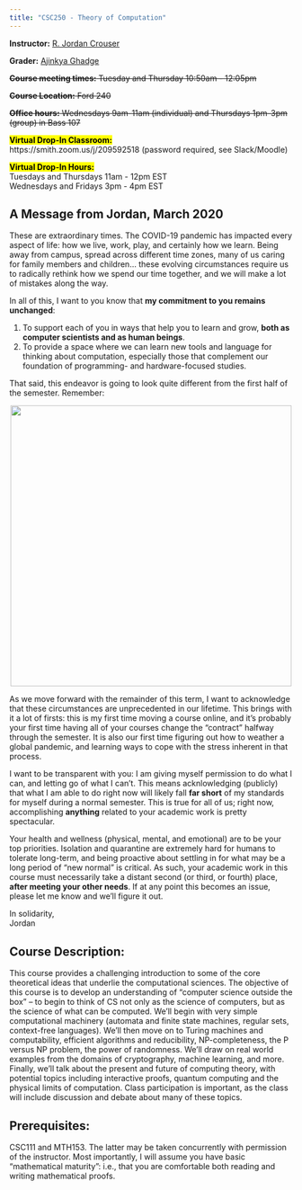 ```yaml
---
title: "CSC250 - Theory of Computation"
---
```


**Instructor:** [R. Jordan Crouser](http://jcrouser.github.io/)

**Grader:** [Ajinkya Ghadge](https://www.linkedin.com/in/ajinkyaghadge/)

~~**Course meeting times:** Tuesday and Thursday 10:50am - 12:05pm~~

~~**Course Location:** Ford 240~~

~~**Office hours:** Wednesdays 9am-11am (individual) and Thursdays 1pm-3pm (group) in Bass 107~~

<mark>**Virtual Drop-In Classroom:** <br/></mark>
https://smith.zoom.us/j/209592518 (password required, see Slack/Moodle)

<mark>**Virtual Drop-In Hours:** <br/></mark>
Tuesdays and Thursdays 11am - 12pm EST<br/>
Wednesdays and Fridays 3pm - 4pm EST

## A Message from Jordan, March 2020
These are extraordinary times. The COVID-19 pandemic has impacted every aspect of life: how we live, work, play, and certainly how we learn. Being away from campus, spread across different time zones, many of us caring for family members and children... these evolving circumstances require us to radically rethink how we spend our time together, and we will make a lot of mistakes along the way.

In all of this, I want to you know that **my commitment to you remains unchanged**:

#. To support each of you in ways that help you to learn and grow, **both as computer scientists and as human beings**.
#. To provide a space where we can learn new tools and language for thinking about computation, especially those that complement our foundation of programming- and hardware-focused studies. 

That said, this endeavor is going to look quite different from the first half of the semester. Remember:

<div style = "text-align:center;">
<img src = "img/2part.png" style = "width:500px"/>
</div>

As we move forward with the remainder of this term, I want to acknowledge that these circumstances are unprecedented in our lifetime. This brings with it a lot of firsts: this is my first time moving a course online, and it's probably your first time having all of your courses change the "contract" halfway through the semester. It is also our first time figuring out how to weather a global pandemic, and learning ways to cope with the stress inherent in that process.

I want to be transparent with you: I am giving myself permission to do what I can, and letting go of what I can't. This means acknlowledging (publicly) that what I am able to do right now will likely fall **far short** of my standards for myself during a normal semester. This is true for all of us; right now, accomplishing **anything** related to your academic work is pretty spectacular.

Your health and wellness (physical, mental, and emotional) are to be your top priorities. Isolation and quarantine are extremely hard for humans to tolerate long-term, and being proactive about settling in for what may be a long period of "new normal" is critical. As such, your academic work in this course must necessarily take a distant second (or third, or fourth) place, **after meeting your other needs**. If at any point this becomes an issue, please let me know and we'll figure it out.

In solidarity,<br/>
Jordan


## Course Description:
This course provides a challenging introduction to some of the core theoretical ideas that underlie the computational sciences. The objective of this course is to develop an understanding of "computer science outside the box" -- to begin to think of CS not only as the science of computers, but as the science of what can be computed. We'll begin with very simple computational machinery (automata and finite state machines, regular sets, context-free languages). We'll then move on to Turing machines and computability, efficient algorithms and reducibility, NP-completeness, the P versus NP problem, the power of randomness. We'll draw on real world examples from the domains of cryptography, machine learning, and more. Finally, we'll talk about the present and future of computing theory, with potential topics including interactive proofs, quantum computing and the physical limits of computation. Class participation is important, as the class will include discussion and debate about many of these topics.

## Prerequisites:
CSC111 and MTH153. The latter may be taken concurrently with permission of the instructor. Most importantly, I will assume you have basic "mathematical maturity": i.e., that you are comfortable both reading and writing mathematical proofs.